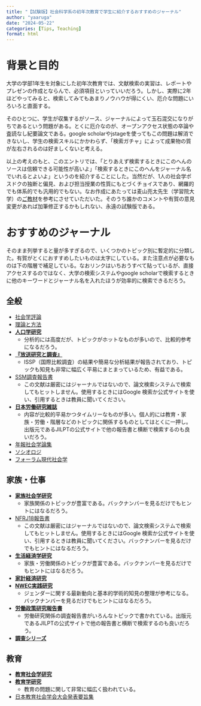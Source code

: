 ```yaml
---
title: "【試験版】社会科学系の初年次教育で学生に紹介するおすすめのジャーナル"
author: "yaaruga"
date: "2024-05-22"
categories: [Tips, Teaching]
format: html
---
```


# 背景と目的

大学の学部1年生を対象にした初年次教育では、文献検索の実習は、レポートやプレゼンの作成とならんで、必須項目といっていいだろう。しかし、実際に2年ほどやってみると、検索してみてもあまりノウハウが得にくい、厄介な問題にいろいろと直面する。

そのひとつに、学生が収集するがソース、ジャーナルによって玉石混交になりがちであるという問題がある。とくに厄介なのが、オープンアクセス状態の卒論や査読なし紀要論文である。google scholarやjstageを使ってもこの問題は解消できないし、学生の検索スキルにかかわらず、「検索ガチャ」によって成果物の質が左右されるのは好ましくないと考える。

以上の考えのもと、このエントリでは、「とりあえず検索するときにこのへんのソースは信頼できる可能性が高いよ」「検索するときにこのへんをジャーナル名でいれるとよいよ」というのを紹介することにした。当然だが、1人の社会学ポスドクの独断と偏見、および担当授業の性質にもとづくチョイスであり、網羅的でも体系的でも汎用的でもない。なお作成にあたっては麦山亮太先生（学習院大学）の[ご教材](https://ryotamugiyama.github.io/seminar_sociology_r/plan.html#:~:text=%E3%81%82%E3%82%8B5%E3%80%82-,%E7%A4%BE%E4%BC%9A%E5%AD%A6%E8%A9%95%E8%AB%96,%E6%97%A5%E6%9C%AC%E5%8A%B4%E5%83%8D%E7%A0%94%E7%A9%B6%E9%9B%91%E8%AA%8C,-%E7%90%86%E8%AB%96%E3%81%A8%E6%96%B9%E6%B3%95)を参考にさせていただいた。そのうち誰かのコメントや有賀の意見変更があれば加筆修正するかもしれない、永遠の試験版である。

# おすすめのジャーナル

そのまま列挙すると量が多すぎるので、いくつかのトピック別に暫定的に分類した。有賀がとくにおすすめしたいものは太字にしている。また注意点が必要なものは下の階層で補足している。なおリンクはいちおうすべて貼っているが、直接アクセスするのではなく、大学の検索システムやgoogle scholarで検索するときに他のキーワードとジャーナル名を入れたほうが効率的に検索できるだろう。

## 全般

-   [社会学評論](https://www.jstage.jst.go.jp/browse/jsr/-char/ja)
-   [理論と方法](https://www.jstage.jst.go.jp/browse/ojjams/-char/ja)
-   [**人口学研究**](https://www.jstage.jst.go.jp/browse/jps/-char/ja/)
    -   分析的には高度だが、トピックがホットなものが多いので、比較的参考になるだろう。
-   [**『放送研究と調査』**](https://www.nhk.or.jp/bunken/book/monthly/backnumber.html)
    -   ISSP（国際比較調査）の結果や簡易な分析結果が報告されており、トピックも知見も非常に幅広く平易にまとまっているため、有益である。
-   [SSM調査報告書](https://www.l.u-tokyo.ac.jp/2015SSM-PJ/report.html)
    -   この文献は厳密にはジャーナルではないので、論文検索システムで検索してもヒットしません。使用するときにはGoogle 検索か公式サイトを使い、引用するときは教員に聞いてください。
-   [**日本労働研究雑誌**](https://www.jil.go.jp/institute/zassi/index.html)
    -   内容が比較的平易かつタイムリーなものが多い。個人的には教育・家族・労働・階層などのトピックに関係するものとしてはとくに一押し。出版元であるJILPTの公式サイトで他の報告書と横断で検索するのも良いだろう。
-   [年報社会学論集](https://www.jstage.jst.go.jp/browse/kantoh/-char/ja)
-   [ソシオロジ](https://www.jstage.jst.go.jp/browse/soshioroji/-char/ja)
-   [フォーラム現代社会学](https://www.jstage.jst.go.jp/browse/ksr/-char/ja)

## 家族・仕事

-   [**家族社会学研究**](https://www.jstage.jst.go.jp/browse/jjoffamilysociology/-char/ja)
    -   家族関係のトピックが豊富である。バックナンバーを見るだけでもヒントにはなるだろう。
-   [NFRJ18報告書](https://nfrj.org/nfrj18publishing.htm)
    -   この文献は厳密にはジャーナルではないので、論文検索システムで検索してもヒットしません。使用するときにはGoogle 検索か公式サイトを使い、引用するときは教員に聞いてください。バックナンバーを見るだけでもヒントにはなるだろう。
-   [**生活経済学研究**](https://www.jstage.jst.go.jp/browse/seikatsukeizaigaku/-char/ja)
    -   家族・労働関係のトピックが豊富である。バックナンバーを見るだけでもヒントにはなるだろう。
-   [**家計経済研究**](https://kakeiken.jp/old_kakeiken/jp/journal/jjrhe/index.html)
-   [**NWEC実践研究**](https://www.nwec.go.jp/about/publish/journal.html)
    -   ジェンダーに関する最新動向と基本的学術的知見の整理が参考になる。バックナンバーを見るだけでもヒントにはなるだろう。
-   [**労働政策研究報告書**](https://www.jil.go.jp/institute/reports/index.html)
    -   労働研究関係の調査報告書がいろんなトピックで書かれている。出版元であるJILPTの公式サイトで他の報告書と横断で検索するのも良いだろう。
-   [**調査シリーズ**](https://www.jil.go.jp/institute/research/index.html)

## 教育

-   [**教育社会学研究**](https://www.jstage.jst.go.jp/browse/eds/-char/ja)
-   [**教育学研究**](https://www.jstage.jst.go.jp/browse/kyoiku/-char/ja)
    -   教育の問題に関して非常に幅広く扱われている。
-   [日本教育社会学会大会発表要旨集](https://ci.nii.ac.jp/ncid/AA11714117)
